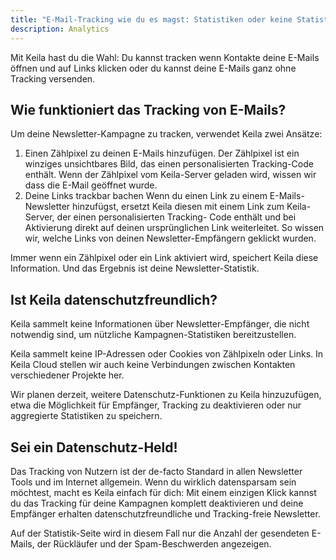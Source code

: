 ```yaml
---
title: "E-Mail-Tracking wie du es magst: Statistiken oder keine Statistiken, du hast die Wahl!"
description: Analytics
---
```


Mit Keila hast du die Wahl: Du kannst tracken wenn Kontakte deine E-Mails öffnen
und auf Links klicken oder du kannst deine E-Mails ganz ohne Tracking versenden.

<KeilaImage
  src="/src/assets/screenshots/analytics.png"
  alt="Screenshot der Kampagnen-Statistik"
/>

## Wie funktioniert das Tracking von E-Mails?

Um deine Newsletter-Kampagne zu tracken, verwendet Keila zwei Ansätze:

1. Einen Zählpixel zu deinen E-Mails hinzufügen.
   Der Zählpixel ist ein winziges unsichtbares Bild, das einen personalisierten
   Tracking-Code enthält. Wenn der Zählpixel vom Keila-Server geladen wird,
   wissen wir dass die E-Mail geöffnet wurde.
2. Deine Links trackbar bachen
   Wenn du einen Link zu einem E-Mails-Newsletter hinzufügst, ersetzt Keila
   diesen mit einem Link zum Keila-Server, der einen personalisierten Tracking-
   Code enthält und bei Aktivierung direkt auf deinen ursprünglichen Link
   weiterleitet. So wissen wir, welche Links von deinen Newsletter-Empfängern
   geklickt wurden.

Immer wenn ein Zählpixel oder ein Link aktiviert wird, speichert Keila diese
Information. Und das Ergebnis ist deine Newsletter-Statistik.

## Ist Keila datenschutzfreundlich?

Keila sammelt keine Informationen über Newsletter-Empfänger, die nicht notwendig
sind, um nützliche Kampagnen-Statistiken bereitzustellen.

Keila sammelt keine IP-Adressen oder Cookies von Zählpixeln oder Links. In
Keila Cloud stellen wir auch keine Verbindungen zwischen Kontakten
verschiedener Projekte her.

Wir planen derzeit, weitere Datenschutz-Funktionen zu Keila hinzuzufügen, etwa
die Möglichkeit für Empfänger, Tracking zu deaktivieren oder nur aggregierte
Statistiken zu speichern.

<GitHubIssue number="150" />

## Sei ein Datenschutz-Held!

Das Tracking von Nutzern ist der de-facto Standard in allen Newsletter Tools
und im Internet allgemein. Wenn du wirklich datensparsam sein möchtest, macht
es Keila einfach für dich: Mit einem einzigen Klick kannst du das Tracking für
deine Kampagnen komplett deaktivieren und deine Empfänger erhalten
datenschutzfreundliche und Tracking-freie Newsletter.

Auf der Statistik-Seite wird in diesem Fall nur die Anzahl der gesendeten
E-Mails, der Rückläufer und der Spam-Beschwerden angezeigen.

<KeilaImage
  src="/src/assets/screenshots/untracked-campaign.png"
  alt="Screenshot der Statistik-Seite einer Kampagne ohne Tracking."
/>
